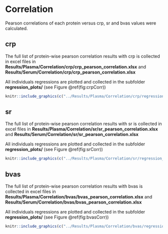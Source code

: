 # Correlation

Pearson correlations of each protein versus crp, sr and bvas values were calculated.

## crp

The full list of protein-wise pearson correlation results with crp is collected in excel files in **Results/Plasma/Correlation/crp/crp_pearson_correlation.xlsx** and **Results/Serum/Correlation/crp/crp_pearson_correlation.xlsx**

All individuals regressions are plotted and collected in the subfolder **regression_plots/** (see Figure \@ref(fig:crpCorr))

```r
knitr::include_graphics(c("../Results/Plasma/Correlation/crp/regression_plots/IL6_regression.png", "../Results/Plasma/Correlation/crp/regression_plots/SCF_regression.png"))
```

## sr

The full list of protein-wise pearson correlation results with sr is collected in excel files in **Results/Plasma/Correlation/sr/sr_pearson_correlation.xlsx** and **Results/Serum/Correlation/sr/sr_pearson_correlation.xlsx**

All individuals regressions are plotted and collected in the subfolder **regression_plots/** (see Figure \@ref(fig:srCorr))

```r
knitr::include_graphics(c("../Results/Plasma/Correlation/sr/regression_plots/CCL23_regression.png", "../Results/Plasma/Correlation/sr/regression_plots/SCF_regression.png"))
```

## bvas

The full list of protein-wise pearson correlation results with bvas is collected in excel files in **Results/Plasma/Correlation/bvas/bvas_pearson_correlation.xlsx** and **Results/Serum/Correlation/bvas/bvas_pearson_correlation.xlsx**

All individuals regressions are plotted and collected in the subfolder **regression_plots/** (see Figure \@ref(fig:bvasCorr))

```r
knitr::include_graphics(c("../Results/Plasma/Correlation/bvas/regression_plots/GDF-15_bvas_correlation.png", "../Results/Plasma/Correlation/bvas/regression_plots/IL-1 alpha_bvas_correlation.png"))
```
